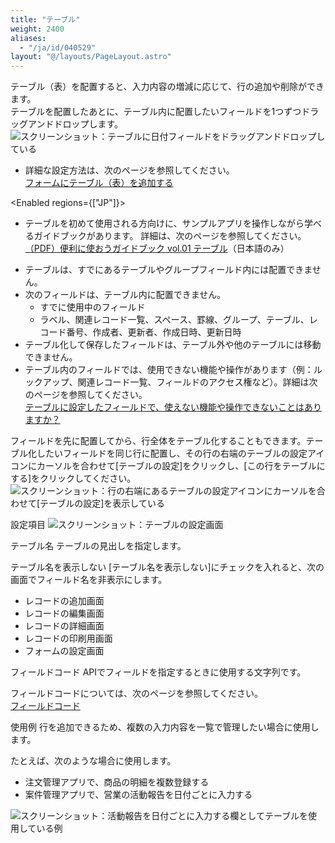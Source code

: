 ```yaml
---
title: "テーブル"
weight: 2400
aliases:
  - "/ja/id/040529"
layout: "@/layouts/PageLayout.astro"
---
```




テーブル（表）を配置すると、入力内容の増減に応じて、行の追加や削除ができます。  
テーブルを配置したあとに、テーブル内に配置したいフィールドを1つずつドラッグアンドドロップします。  
<Img src="/k/kintone/img-ja/field_table_02.png" alt="スクリーンショット：テーブルに日付フィールドをドラッグアンドドロップしている" />

<Hint>

* 詳細な設定方法は、次のページを参照してください。  
[フォームにテーブル（表）を追加する](/k/ja/id/040555.html)

<Enabled regions={["JP"]}>

* テーブルを初めて使用される方向けに、サンプルアプリを操作しながら学べるガイドブックがあります。
詳細は、次のページを参照してください。  
[（PDF）便利に使おうガイドブック vol.01 テーブル](https://kintone.cybozu.co.jp/material/pdf/kintone_guidebook_vol01.pdf)（日本語のみ）


</Enabled>


</Hint>

<Warning>

* テーブルは、すでにあるテーブルやグループフィールド内には配置できません。
* 次のフィールドは、テーブル内に配置できません。
  * すでに使用中のフィールド
  * ラベル、関連レコード一覧、スペース、罫線、グループ、テーブル、レコード番号、作成者、更新者、作成日時、更新日時
* テーブル化して保存したフィールドは、テーブル外や他のテーブルには移動できません。
* テーブル内のフィールドでは、使用できない機能や操作があります（例：ルックアップ、関連レコード一覧、フィールドのアクセス権など）。詳細は次のページを参照してください。  
  [テーブルに設定したフィールドで、使えない機能や操作できないことはありますか？](/k/ja/id/040227.html)


</Warning>

<Note>

フィールドを先に配置してから、行全体をテーブル化することもできます。テーブル化したいフィールドを同じ行に配置し、その行の右端のテーブルの設定アイコンにカーソルを合わせて[テーブルの設定]をクリックし、[この行をテーブルにする]をクリックしてください。
<Img src="/k/kintone/img-ja/table_img11.png" alt="スクリーンショット：行の右端にあるテーブルの設定アイコンにカーソルを合わせて[テーブルの設定]を表示している" />


</Note>

<Heading id="form_parts_field_table_20">設定項目</Heading>
<Img src="/k/kintone/img-ja/field_table_05.png" alt="スクリーンショット：テーブルの設定画面" />  

<Heading level={3} id="form_parts_field_table_2010">テーブル名</Heading>
テーブルの見出しを指定します。

<Heading level={3} id="form_parts_field_table_2020">テーブル名を表示しない</Heading>
[テーブル名を表示しない]にチェックを入れると、次の画面でフィールド名を非表示にします。

* レコードの追加画面
* レコードの編集画面
* レコードの詳細画面
* レコードの印刷用画面
* フォームの設定画面

<Heading level={3} id="form_parts_field_table_2030">フィールドコード</Heading>
APIでフィールドを指定するときに使用する文字列です。

<Note>

フィールドコードについては、次のページを参照してください。  
[フィールドコード](/k/ja/id/040504.html)


</Note>

<Heading id="form_parts_field_table_10">使用例</Heading>
行を追加できるため、複数の入力内容を一覧で管理したい場合に使用します。  

たとえば、次のような場合に使用します。

* 注文管理アプリで、商品の明細を複数登録する
* 案件管理アプリで、営業の活動報告を日付ごとに入力する

<Img src="/k/kintone/img-ja/field_table_04.png" alt="スクリーンショット：活動報告を日付ごとに入力する欄としてテーブルを使用している例" />
